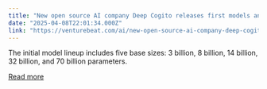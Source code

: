 ```yaml
---
title: "New open source AI company Deep Cogito releases first models and they’re already topping the charts"
date: "2025-04-08T22:01:34.000Z"
link: "https://venturebeat.com/ai/new-open-source-ai-company-deep-cogito-releases-first-models-and-theyre-already-topping-the-charts/"
---
```


The initial model lineup includes five base sizes: 3 billion, 8 billion, 14 billion, 32 billion, and 70 billion parameters.

[Read more](https://venturebeat.com/ai/new-open-source-ai-company-deep-cogito-releases-first-models-and-theyre-already-topping-the-charts/)

